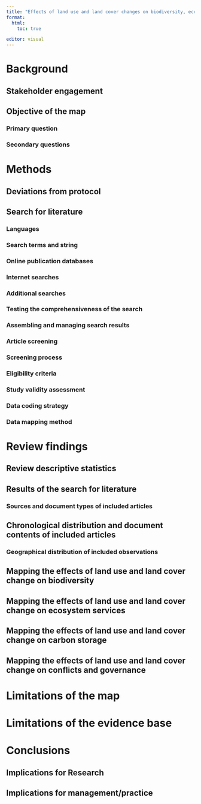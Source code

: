 ```yaml
---
title: "Effects of land use and land cover changes on biodiversity, ecosystem services, and carbon storage in Norway: A systematic map and decision support tool"
format:
  html:
    toc: true

editor: visual
---
```


## 

# Background

## Stakeholder engagement

## Objective of the map

### Primary question

### Secondary questions

# Methods

## Deviations from protocol

## Search for literature

### Languages

### Search terms and string

### Online publication databases

### Internet searches

### Additional searches

### Testing the comprehensiveness of the search

### Assembling and managing search results

### Article screening

### Screening process

### Eligibility criteria

### Study validity assessment

### Data coding strategy

### Data mapping method 

# Review findings 

## Review descriptive statistics 

## Results of the search for literature

### Sources and document types of included articles

## Chronological distribution and document contents of included articles

### Geographical distribution of included observations

## Mapping the effects of land use and land cover change on biodiversity

## Mapping the effects of land use and land cover change on ecosystem services

## Mapping the effects of land use and land cover change on carbon storage

## Mapping the effects of land use and land cover change on conflicts and governance

# Limitations of the map

# Limitations of the evidence base

# Conclusions

## Implications for Research

## Implications for management/practice 
